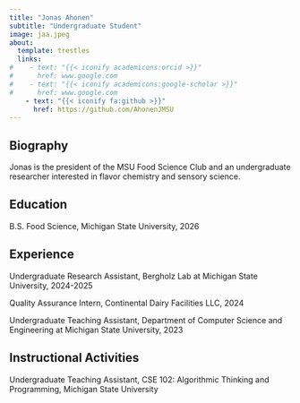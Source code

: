 ```yaml
---
title: "Jonas Ahonen"
subtitle: "Undergraduate Student"
image: jaa.jpeg
about:
  template: trestles
  links:
#    - text: "{{< iconify academicons:orcid >}}"
#      href: www.google.com
#    - text: "{{< iconify academicons:google-scholar >}}"
#      href: www.google.com
    - text: "{{< iconify fa:github >}}"
      href: https://github.com/AhonenJMSU
---
```

## Biography

Jonas is the president of the MSU Food Science Club and an undergraduate researcher interested in flavor chemistry and sensory science. 

## Education

B.S. Food Science, Michigan State University, 2026

## Experience

Undergraduate Research Assistant, Bergholz Lab at Michigan State University, 2024-2025

Quality Assurance Intern, Continental Dairy Facilities LLC, 2024

Undergraduate Teaching Assistant, Department of Computer Science and Engineering at Michigan State University, 2023

## Instructional Activities

Undergraduate Teaching Assistant, CSE 102: Algorithmic Thinking and Programming, Michigan State University
